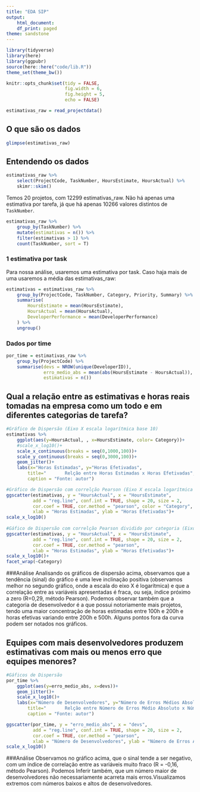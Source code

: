 ---
title: "EDA SIP"
output:
    html_document:
    df_print: paged
theme: sandstone
---

```{r echo=FALSE, message=FALSE, warning=FALSE}
library(tidyverse)
library(here)
library(ggpubr)
source(here::here("code/lib.R"))
theme_set(theme_bw())

knitr::opts_chunk$set(tidy = FALSE,
                      fig.width = 6,
                      fig.height = 5,
                      echo = FALSE)

```

```{r read}
estimativas_raw = read_projectdata()
```

## O que são os dados

```{r}
glimpse(estimativas_raw)
```

## Entendendo os dados

```{r}
estimativas_raw %>% 
    select(ProjectCode, TaskNumber, HoursEstimate, HoursActual) %>% 
    skimr::skim()
```

Temos 20 projetos, com 12299 estimativas_raw. Não há apenas uma estimativa por tarefa, já que há apenas 10266 valores distintos de `TaskNumber`.

```{r}
estimativas_raw %>% 
    group_by(TaskNumber) %>% 
    mutate(estimativas = n()) %>% 
    filter(estimativas > 1) %>% 
    count(TaskNumber, sort = T)
```

### 1 estimativa por task

Para nossa análise, usaremos uma estimativa por task. Caso haja mais de uma usaremos a média das estimativas_raw:

```{r}
estimativas = estimativas_raw %>%
    group_by(ProjectCode, TaskNumber, Category, Priority, Summary) %>%
    summarise(
        HoursEstimate = mean(HoursEstimate),
        HoursActual = mean(HoursActual),
        DeveloperPerformance = mean(DeveloperPerformance)
    ) %>%
    ungroup()
```

### Dados por time

```{r}
por_time = estimativas_raw %>% 
    group_by(ProjectCode) %>% 
    summarise(devs = NROW(unique(DeveloperID)), 
              erro_medio_abs = mean(abs(HoursEstimate - HoursActual)), 
              estimativas = n())
```


## Qual a relação entre as estimativas e horas reais tomadas na empresa como um todo e em diferentes categorias de tarefa?

```{r}
#Gráfico de Dispersão (Eixo X escala logarítmica base 10)
estimativas %>%
    ggplot(aes(y=HoursActual, , x=HoursEstimate, color= Category))+
    #scale_x_log10()+
    scale_x_continuous(breaks = seq(0,1000,100))+
    scale_y_continuous(breaks = seq(0,3000,100))+
    geom_jitter()+
    labs(x="Horas Estimadas", y="Horas Efetivadas",
        title="       Relção entre Horas Estimadas x Horas Efetivadas",
        caption = "Fonte: autor")

#Gráfico de Dispersão com correlção Pearson (Eixo X escala logarítmica base 10)
ggscatter(estimativas, y = "HoursActual", x = "HoursEstimate", 
          add = "reg.line", conf.int = TRUE, shape = 20, size = 2,
          cor.coef = TRUE, cor.method = "pearson", color = "Category",
          xlab = "Horas Estimadas", ylab = "Horas Efetivadas")+
scale_x_log10()
 
#Gáfico de Dispersão com correlção Pearson dividido por categoria (Eixo X escala logarítmica base 10)
ggscatter(estimativas, y = "HoursActual", x = "HoursEstimate", 
          add = "reg.line", conf.int = TRUE, shape = 20, size = 2,
          cor.coef = TRUE, cor.method = "pearson",
          xlab = "Horas Estimadas", ylab = "Horas Efetivadas")+
scale_x_log10()+
facet_wrap(~Category) 
```


###Análise
Analisando os gráficos de dispersão acima, observamos que a tendência (sinal) do gráfico é uma leve inclinação positiva (observamos melhor no segundo gráfico, onde a escala do eixo X é logarítmica) e que a correlação entre as variáveis apresentadas é fraca, ou seja, índice próximo a zero (R=0,29, método Pearson). Podemos observar também que a categoria de desenvolvedor é a que possui notoriamente mais projetos, tendo uma maior concentração de horas estimadas entre 100h e 200h e horas efetivas variando entre 200h e 500h. Alguns pontos fora da curva podem ser notados nos gráficos. 

## Equipes com mais desenvolvedores produzem estimativas com mais ou menos erro que equipes menores? 

```{r}

#Gáficos de Dispersão 
por_time %>%
    ggplot(aes(y=erro_medio_abs, x=devs))+
    geom_jitter()+
    scale_x_log10()+
    labs(x="Número de Desenvolvedores", y="Número de Erros Médios Absoluto",
        title="       Relção entre Número de Erros Médio Absoluto x Número de Desenvolvedores",
        caption = "Fonte: autor")

ggscatter(por_time, y = "erro_medio_abs", x = "devs", 
          add = "reg.line", conf.int = TRUE, shape = 20, size = 2,
          cor.coef = TRUE, cor.method = "pearson", 
          xlab = "Número de Desenvolvedores", ylab = "Número de Erros Absolutos")+
scale_x_log10()

```


###Análise
Observamos no gráfico acima, que o sinal tende a ser negativo, com um índice de correlação entre as variáveis muito fraco (R = -0,16, método Pearson). Podemos Inferir também, que um número maior de desenvolvedores não necessariamente acarreta mais erros.Visualizamos extremos com números baixos e altos de desenvolvedores.

